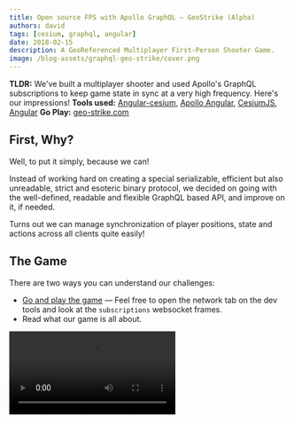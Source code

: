 ```yaml
---
title: Open source FPS with Apollo GraphQL — GeoStrike (Alpha)
authors: david
tags: [cesium, graphql, angular]
date: 2018-02-15
description: A GeoReferenced Multiplayer First-Person Shooter Game.
image: /blog-assets/graphql-geo-strike/cover.png
---
```


**TLDR:** We've built a multiplayer shooter and used Apollo's GraphQL subscriptions to keep game
state in sync at a very high frequency. Here's our impressions! **Tools used:**
[Angular-cesium](http://angular-cesium.com),
[Apollo Angular](https://github.com/kamilkisiela/apollo-angular), [CesiumJS](https://cesiumjs.org),
[Angular](https://angular.io) **Go Play:** [geo-strike.com](https://geo-strike.com)

## First, Why?

Well, to put it simply, because we can!

Instead of working hard on creating a special serializable, efficient but also unreadable, strict
and esoteric binary protocol, we decided on going with the well-defined, readable and flexible
GraphQL based API, and improve on it, if needed.

Turns out we can manage synchronization of player positions, state and actions across all clients
quite easily!

## The Game

There are two ways you can understand our challenges:

- [Go and play the game](http://geo-strike.com) — Feel free to open the network tab on the dev tools
  and look at the `subscriptions` websocket frames.
- Read what our game is all about.

<Video src="/blog-assets/graphql-geo-strike/gameplay.webm" />

For those of you that have not played the game (yet!) I'll explain a bit what it is.

Our game is a multiplayer shooting game that is taking place in the vicinity of the Times Square.
The game mode is a "team deathmatch" battle where you spawn on the map with your team, and you need
to find and shoot the other team's players. The winning team is the one that stayed alive while the
other team's players are dead. If you die, you can only view the rest of the game from a bird's eye
view.

<Video src="/blog-assets/graphql-geo-strike/map.webm" />

We use CesiumJS — a Google Earth like, open source, mapping engine — as our scene, so when I say the
game takes place in the Times Square, It's an actual representation of the Times Square with the
buildings being streamed to the client using Cesium's 3d Tiles. As a matter of fact, there is
nothing keeping you at the Times Square only, you can wonder off to anywhere on earth. Keep in mind
that you will be able to see buildings only in Manhattan.

## Real-Time State Synchronization

Because the game is a multiplayer shooter, we need to synchronize the multiple players position,
orientation and state at a rate that the user would not feel “lag”.

In order to do just that, we decided that our game server will be the only source of truth. It keeps
each game in a simple map in memory so resolving this data whenever asked should be as quick as it
gets. Next we wrote a small GraphQL schema that defines our Game entity.

It ended up looking like so:

![](/blog-assets/graphql-geo-strike/structure.png)

Some parts of this graph will change very rapidly (~10 times a sec) and some parts of it will change
rarely. Getting to this realization we decided to expose this graph with both Query type for less
frequently changed data and Subscription type for higher rate changes.

This gives the client the flexibility to decide what parts of the data graph he needs to be steamed
to it.

In our game, this subscription query turned out to be the only parts we need updated frequently:

![](/blog-assets/graphql-geo-strike/game-state.png)

At the beginning we went with the naive implementation and set things up so that we will get any
change made by any client as it happens. Basically publish on the mutation resolver. But we quickly
realized this is not a good approach as this is not very scalable and we, quickly over-stress our
graphql server.

The approach we decided on taking is usually referred to as “game tick”. We set up a timer that
triggers every 200ms and publishes the game state to the gameData subscription. This was one of the
most significant changes we made to allow for low latency, in our state synchronization process, and
it was done with a couple lines of code, thanks to the way GraphQL subscriptions work.

![](/blog-assets/graphql-geo-strike/game-flow.png)

Not only that we were able to reduce latency, we were also able to scale the number of players quite
easily.

## Reflecting State Changes on the Map

All we had left is handle those high frequency events on the client and have it work well (e.g.
without conflicting or lagging) with the other of the data operations.

But for those challenges, Apollo and `angular-apollo` had us covered! Apollo client handled the
state subscription and updated the normalized client store seamlessly.

`angular-apollo` exposes the state as a Rx Observable which allowed us to plug that stream to our
amazing angular-cesium framework and have the players magically move and update on a 3d scene
rendered with CesiumJS!

![](/blog-assets/graphql-geo-strike/game-client.png)

## Not Just One Subscription

As I've mentioned above, we are publishing the game state every 200ms which is quite good for
positioning players, but there are events on our game that cannot tolerate this kind of delay and
still feel good to the user.

After analyzing our graph, we determined that there are two such events. Shooting (obviously) and
game state notifications. To handle those subscriptions on a ASAP manner, we've simply added two
different subscriptions that the client should subscribe to. This makes sure that as soon as someone
shoots, we will play the shooting sound according to his relative location on all other clients, and
as soon a player is killed, all other players will get a notification indicating that.

## Further Improvements

![](/blog-assets/graphql-geo-strike/pov.png)

As our game is played on the same size scene as our own earth, we cannot help but thinking of future
game modes where whole armies could play one against the other to take over / save the world!

This kind of massive multiplayer online game calls for some next level optimizations.

For instance:

- Optimize the amount of data sent to each client by filtering players state based on the player's
  current position in the world.
- Optimize the payload size by converting GraphQL responses to
  [Google's Binary ProtoBuff](https://developers.google.com/protocol-buffers).
- Use Apollo Engine's dynamic persistent queries to optimize the data that should be sent to our
  game server.

## Who Are We, You Ask?

This game is the product of a collaboration between [Webiks](http://webiks.com), a software
development company that specialize in high-end data analysis and real time situational awareness
web based applications. And [The Guild](/), a group of freelance developers, open source
contributors and the creators of [angular-cesium](http://angular-cesium.com).

If you are interested in other non-graphql challenges we faced in this project, Omer, the CEO of
Webiks wrote a [blog post that showcases all of it](http://webiks.com/introducing-geostrike-alpha).

Oh, and it's all open source! Come over, [star and contribute](https://github.com/Webiks/GeoStrike)!

Thanks for Reading!
